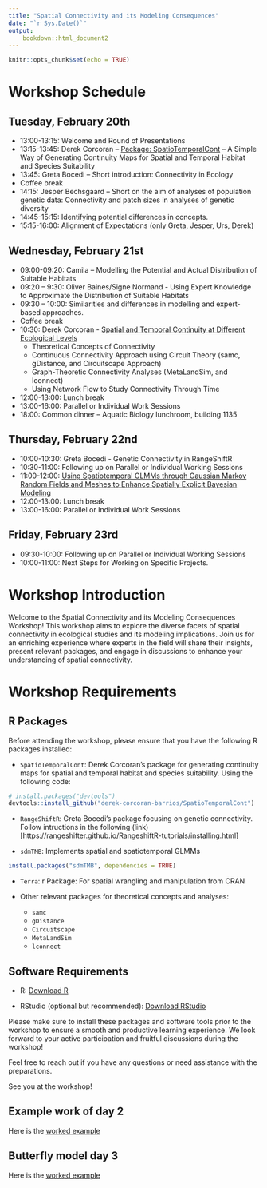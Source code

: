 ```yaml
---
title: "Spatial Connectivity and its Modeling Consequences"
date: "`r Sys.Date()`"
output: 
    bookdown::html_document2
---
```


```r
knitr::opts_chunk$set(echo = TRUE)
```


# Workshop Schedule

## Tuesday, February 20th

- 13:00-13:15: Welcome and Round of Presentations
- 13:15-13:45: Derek Corcoran – [Package: SpatioTemporalCont](https://sustainscapes.github.io/SpatialContinuity/SpatioTemporalCont.html) – A Simple Way of Generating Continuity Maps for Spatial and Temporal Habitat and Species Suitability
- 13:45: Greta Bocedi – Short introduction: Connectivity in Ecology
- Coffee break
- 14:15: Jesper Bechsgaard – Short on the aim of analyses of population genetic data: Connectivity and patch sizes in analyses of genetic diversity
- 14:45-15:15: Identifying potential differences in concepts.
- 15:15-16:00: Alignment of Expectations (only Greta, Jesper, Urs, Derek)

## Wednesday, February 21st

- 09:00-09:20: Camila – Modelling the Potential and Actual Distribution of Suitable Habitats
- 09:20 – 9:30: Oliver Baines/Signe Normand - Using Expert Knowledge to Approximate the Distribution of Suitable Habitats
- 09:30 – 10:00: Similarities and differences in modelling and expert-based approaches.
- Coffee break
- 10:30: Derek Corcoran - [Spatial and Temporal Continuity at Different Ecological Levels](https://sustainscapes.github.io/SpatialContinuity/SpatioTemporalTheory.html)
  - Theoretical Concepts of Connectivity
  - Continuous Connectivity Approach using Circuit Theory (samc, gDistance, and Circuitscape Approach)
  - Graph-Theoretic Connectivity Analyses (MetaLandSim, and lconnect)
  - Using Network Flow to Study Connectivity Through Time
- 12:00-13:00: Lunch break
- 13:00-16:00: Parallel or Individual Work Sessions
- 18:00: Common dinner – Aquatic Biology lunchroom, building 1135

## Thursday, February 22nd

- 10:00-10:30: Greta Bocedi - Genetic Connectivity in RangeShiftR
- 10:30-11:00: Following up on Parallel or Individual Working Sessions
- 11:00-12:00: [Using Spatiotemporal GLMMs through Gaussian Markov Random Fields and Meshes to Enhance Spatially Explicit Bayesian Modeling](https://sustainscapes.github.io/SpatialContinuity/SpatioTemporalGLMMs.html)
- 12:00-13:00: Lunch break
- 13:00-16:00: Parallel or Individual Work Sessions

## Friday, February 23rd

- 09:30-10:00: Following up on Parallel or Individual Working Sessions
- 10:00-11:00: Next Steps for Working on Specific Projects.


# Workshop Introduction

Welcome to the Spatial Connectivity and its Modeling Consequences Workshop! This workshop aims to explore the diverse facets of spatial connectivity in ecological studies and its modeling implications. Join us for an enriching experience where experts in the field will share their insights, present relevant packages, and engage in discussions to enhance your understanding of spatial connectivity.

# Workshop Requirements

## R Packages

Before attending the workshop, please ensure that you have the following R packages installed:

- `SpatioTemporalCont`: Derek Corcoran's package for generating continuity maps for spatial and temporal habitat and species suitability. Using the following code:

```r
# install.packages("devtools")
devtools::install_github("derek-corcoran-barrios/SpatioTemporalCont")
```


- `RangeShiftR`: Greta Bocedi's package focusing on genetic connectivity. Follow intructions in the following (link)[https://rangeshifter.github.io/RangeshiftR-tutorials/installing.html]

- `sdmTMB`: Implements spatial and spatiotemporal GLMMs 

```r
install.packages("sdmTMB", dependencies = TRUE)
```


- `Terra`: r Package: For spatial wrangling and manipulation from CRAN

- Other relevant packages for theoretical concepts and analyses:
  - `samc`
  - `gDistance`
  - `Circuitscape`
  - `MetaLandSim`
  - `lconnect`

## Software Requirements

- R: [Download R](https://cran.r-project.org/mirrors.html)

- RStudio (optional but recommended): [Download RStudio](https://www.rstudio.com/products/rstudio/download/)

Please make sure to install these packages and software tools prior to the workshop to ensure a smooth and productive learning experience. We look forward to your active participation and fruitful discussions during the workshop!

Feel free to reach out if you have any questions or need assistance with the preparations.

See you at the workshop!

## Example work of day 2

Here is the [worked example](https://sustainscapes.github.io/SpatialContinuity/WorkshopDay2.html)

## Butterfly model day 3

Here is the [worked example](https://sustainscapes.github.io/SpatialContinuity/ButterflyModel.html)
